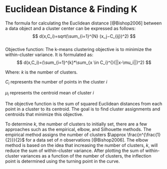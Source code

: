 # Euclidean Distance & Finding K {.unnumbered}

The formula for calculating the Euclidean distance [@Bishop2006] between a data object and a cluster center can be expressed as follows: $$
d(x,C_i)=sqrt(\sum_{i=1}^{N} (x_j−C_{ij})^2)
$$\
Objective function: The k-means clustering objective is to minimize the within-cluster variance. It is formulated as: $$
d(x,C_i)=(\sum_{i=1}^{k}*\sum_{x \in C_i}^{}(||x-\mu_i||)^2)
$$

Where: $k$ is the number of clusters.

$C_i$ represents the number of points in the cluster $i$

$\mu_i$ represents the centroid mean of cluster $i$

The objective function is the sum of squared Euclidean distances from each point in a cluster to its centroid. The goal is to find cluster assignments and centroids that minimize this objective.

To determine $k$, the number of clusters to initially set, there are a few approaches such as the empirical, elbow, and Silhouette methods. The empirical method assigns the number of clusters $\approx \frac{n^{\frac{1}{2}}}{2}$ for a data set of $n$ observations [@Bishop2006]. The elbow method is based on the idea that increasing the number of clusters, $k$, will reduce the sum of within-cluster variance. After plotting the sum of within-cluster variances as a function of the number of clusters, the inflection point is determined using the turning point in the curve.
